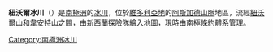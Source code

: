 {{coord|77|30|S|162|50|E|type:glacier|display=title}}

'''紐沃爾冰川'''（{{lang-en|Newall Glacier}}）是[[南極洲|南極洲]]的[[冰川|冰川]]，位於[[維多利亞地|維多利亞地]]的[[阿斯加德山脈|阿斯加德山脈]]地區，流經[[紐沃爾山|紐沃爾山]]和[[韋安特山|韋安特山]]之間，由[[新西蘭|新西蘭]]探險隊繪入地圖，現時由[[南極條約體系|南極條約體系]]管理。

{{DEFAULTSORT:Newall Glacier}}
[[Category:南極洲冰川|Category:南極洲冰川]]


{{McMurdoDryValleys-geo-stub}}